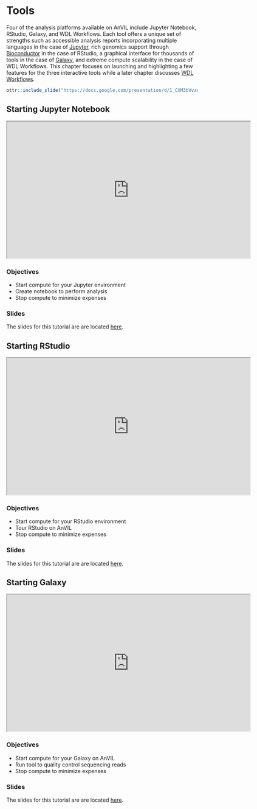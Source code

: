 # Tools

Four of the analysis platforms available on AnVIL include Jupyter Notebook, RStudio, Galaxy, and WDL Workflows.  Each tool offers a unique set of strengths such as accessible analysis reports incorporating multiple languages in the case of [Jupyter](https://anvilproject.org/learn/interactive-analysis/getting-started-with-jupyter-notebooks), rich genomics support through [Bioconductor](https://anvilproject.org/learn/interactive-analysis/getting-started-with-bioconductor) in the case of RStudio, a graphical interface for thousands of tools in the case of [Galaxy](https://anvilproject.org/learn/interactive-analysis/getting-started-with-galaxy), and extreme compute scalability in the case of WDL Workflows.  This chapter focuses on launching and highlighting a few features for the three interactive tools while a later chapter discusses [WDL Workflows](workflows.html).

```r
ottr::include_slide("https://docs.google.com/presentation/d/1_CXM3bVvauH6eahRg94zjC6fc6NGDrrnCt33jAABPRk/edit#slide=id.geb3ae37d4e_0_10")
```

## Starting Jupyter Notebook

<iframe src="https://drive.google.com/file/d/1ZhPYFy4zuAHhPhF6T4pUgSReBmPJM-wg/preview" width="640" height="360" allow="autoplay"></iframe>

### Objectives

- Start compute for your Jupyter environment
- Create notebook to perform analysis
- Stop compute to minimize expenses

### Slides

The slides for this tutorial are are located [here](https://docs.google.com/presentation/d/1GYUP874Qd7K3S0Ls6iWY_M4jywpRb53qw0f78OBCFwk).

## Starting RStudio

<iframe src="https://drive.google.com/file/d/1v72ZG8JIRDUaewFQgGfcCO_qoM4eYmYX/preview" width="640" height="360" allow="autoplay"></iframe>

### Objectives

- Start compute for your RStudio environment
- Tour RStudio on AnVIL
- Stop compute to minimize expenses

### Slides

The slides for this tutorial are are located [here](https://docs.google.com/presentation/d/1eypYLLqD11-NwHLs4adGpcuSB07dYEJfAaALSMvgzqw).

## Starting Galaxy

<iframe src="https://drive.google.com/file/d/16QEY8x-gBsUkKEeO3w_H-I4SLIBPloXd/preview" width="640" height="360" allow="autoplay"></iframe>

### Objectives

- Start compute for your Galaxy on AnVIL
- Run tool to quality control sequencing reads
- Stop compute to minimize expenses

### Slides

The slides for this tutorial are are located [here](https://docs.google.com/presentation/d/1yYCg4cPVBMMDghT17B4XzROieqyMH99Ex9nMm_Scm9Q).
